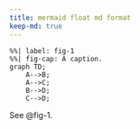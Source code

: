 ```yaml
---
title: mermaid float md format
keep-md: true
---
```


```mermaid
%%| label: fig-1
%%| fig-cap: A caption.
graph TD;
    A-->B;
    A-->C;
    B-->D;
    C-->D;
```

See @fig-1.